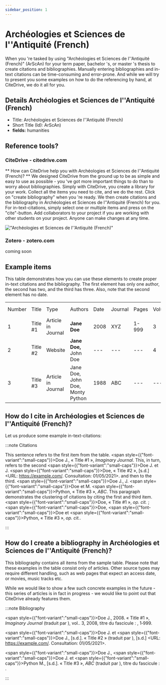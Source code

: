 ```yaml
---
sidebar_position: 1
---
```


# Archéologies et Sciences de l''Antiquité (French)

When you 're tasked by using "Archéologies et Sciences de l''Antiquité (French)" (ArScAn) for your term paper, bachelor 's, or master 's thesis to create citations and bibliographies.
Manually entering bibliographies and in-text citations can be time-consuming and error-prone. And while we will try to present you some examples on how to do the referencing by hand, at CiteDrive, we do it all for you.

## Details  Archéologies et Sciences de l''Antiquité (French)
* Title: Archéologies et Sciences de l''Antiquité (French)
* Short Title (Id): ArScAn)
* **fields:** humanities

## Reference tools?
### CiteDrive - citedrive.com
** How can CiteDrive help you with Archéologies et Sciences de l''Antiquité (French)? **
We designed CiteDrive from the ground up to be as simple and easy to use as possible - you 've got more important things to do than to worry about bibliographies. Simply with CiteDrive, you create a library for your work. Collect all the items you need to cite, and we do the rest. Click on "create bibliography" when you 're ready. We then create citations and the bibliography in Archéologies et Sciences de l''Antiquité (French) for you. For in-text-citations, simply select one or multiple items and press on the "cite"-button. Add collaborators to your project if you are working with other students on your project. Anyone can make changes at any time.


!["Archéologies et Sciences de l''Antiquité (French)"](images/archeologies-et-sciences-de-lantiquite-french.svg "Choose Archéologies et Sciences de l''Antiquité (French) in the CiteDrive App")

### Zotero - zotero.com

coming soon

## Example items

This table demonstrates how you can use these elements to create proper in-text citations and the bibliography. The first element has only one author, the second has two, and the third has three. Also, note that the second element has no date.


<table>
  <tr>
   <td>Number
   </td>
   <td>Title
   </td>
   <td>Type
   </td>
   <td>Authors
   </td>
   <td>Date
   </td>
   <td>Journal
   </td>
   <td>Pages
   </td>
   <td>Volume
   </td>
   <td>Issue
   </td>
   <td>Access Date
   </td>
  </tr>
  <tr>
   <td>1
   </td>
   <td>Title #1
   </td>
   <td>Article in Journal
   </td>
   <td><strong>Jane Doe</strong>
   </td>
   <td>2008
   </td>
   <td>XYZ
   </td>
   <td>1-999
   </td>
   <td>3
   </td>
   <td>2
   </td>
   <td>--
   </td>
  </tr>
  <tr>
   <td>
2
   </td>
   <td>Title #2
   </td>
   <td>Website
   </td>
   <td><strong>Jane Doe, </strong>John Doe
   </td>
   <td>---
   </td>
   <td>---
   </td>
   <td>---
   </td>
   <td>4
   </td>
   <td>---
   </td>
   <td>2020-05-01
   </td>
  </tr>
  <tr>
   <td>3
   </td>
   <td>Title #3
   </td>
   <td>Article in Journal
   </td>
   <td>Jane Doe, John Doe, Monty Python
   </td>
   <td>1988
   </td>
   <td>ABC
   </td>
   <td>---
   </td>
   <td>---
   </td>
   <td>16
   </td>
   <td>---
   </td>
  </tr>
</table>



## How do I cite in  Archéologies et Sciences de l''Antiquité (French)?

Let us produce some example in-text-citations:

:::note Citations


This sentence refers to the first item from the table. <span style={{"font-variant":"small-caps"}}>Doe</span> J., « Title #1 », <i>Imaginary Journal</i>. This, in turn, refers to the second <span style={{"font-variant":"small-caps"}}>Doe</span> J. et J. <span style={{"font-variant":"small-caps"}}>Doe</span>, « Title #2 », [s.d.] <URL: https://example.com/. Consultation:   01/05/2021>.
and then to the third.  <span style={{"font-variant":"small-caps"}}>Doe</span> J., J. <span style={{"font-variant":"small-caps"}}>Doe</span> et M. <span style={{"font-variant":"small-caps"}}>Python</span>, « Title #3 », <i>ABC</i>.
This paragraph demonstrates the clustering of citations by citing the first and third item. <span style={{"font-variant":"small-caps"}}>Doe</span>, « Title #1 », <i>op. cit.</i> ; <span style={{"font-variant":"small-caps"}}>Doe</span>, <span style={{"font-variant":"small-caps"}}>Doe</span> et <span style={{"font-variant":"small-caps"}}>Python</span>, « Title #3 », <i>op. cit.</i>.

:::

## How do I create a bibliography in Archéologies et Sciences de l''Antiquité (French)?

This bibliography contains all items from the sample table. Please note that these examples in the table consist only of articles. Other source types may require different handling, such as web pages that expect an access date, or movies, music tracks etc.

While we would like to show a few such concrete examples in the future - this series of articles is in fact in progress - we would like to point out that CiteDrive already features them.

:::note Bibliography

<span style={{"font-variant":"small-caps"}}>Doe</span> J.,  2008. « Title #1 », <i>Imaginary Journal</i> (traduit par ), vol.. 3, 2008, titre du fascicule : , 1‑999.

<span style={{"font-variant":"small-caps"}}>Doe</span> J. et <span style={{"font-variant":"small-caps"}}>Doe</span> J.,  [s.d.]. « Title #2 » (traduit par ), [s.d.] <URL: https://example.com/. Consultation:   01/05/2021>.

<span style={{"font-variant":"small-caps"}}>Doe</span> J., <span style={{"font-variant":"small-caps"}}>Doe</span> J. et <span style={{"font-variant":"small-caps"}}>Python</span> M.,  [s.d.]. « Title #3 », <i>ABC</i> (traduit par ), titre du fascicule : .



:::


        